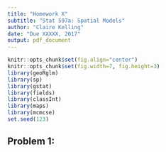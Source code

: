 ```yaml
---
title: "Homework X"
subtitle: "Stat 597a: Spatial Models"
author: "Claire Kelling"
date: "Due XXXXX, 2017"
output: pdf_document
---
```

```r
knitr::opts_chunk$set(fig.align="center")
knitr::opts_chunk$set(fig.width=7, fig.height=3)
library(geoRglm)
library(sp)
library(gstat)
library(fields)
library(classInt)
library(maps)
library(mcmcse)
set.seed(123)

```

## Problem 1: 
\textbf{}
```r


```




```r
```
```r
```
```r
```
```r
```
```r
```
```r
```

